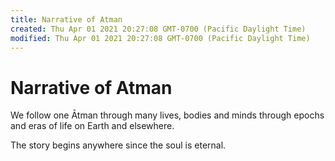 ```yaml
---
title: Narrative of Atman
created: Thu Apr 01 2021 20:27:08 GMT-0700 (Pacific Daylight Time)
modified: Thu Apr 01 2021 20:27:08 GMT-0700 (Pacific Daylight Time)
---
```


# Narrative of Atman

We follow one Ātman through many lives, bodies and minds through epochs and eras of life on Earth and elsewhere.

The story begins anywhere since the soul is eternal.
